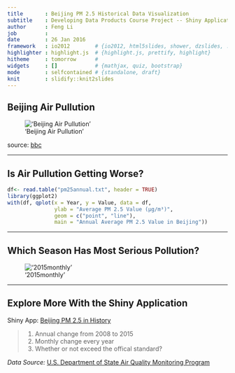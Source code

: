 ```yaml
---
title       : Beijing PM 2.5 Historical Data Visualization
subtitle    : Developing Data Products Course Project -- Shiny Application and Reproducible Pitch 
author      : Feng Li
job         : 
date        : 26 Jan 2016
framework   : io2012        # {io2012, html5slides, shower, dzslides, ...}
highlighter : highlight.js  # {highlight.js, prettify, highlight}
hitheme     : tomorrow      # 
widgets     : []            # {mathjax, quiz, bootstrap}
mode        : selfcontained # {standalone, draft}
knit        : slidify::knit2slides
---
```


## Beijing Air Pullution

!['Beijing Air Pullution'](bj-air-pollution.jpg)



source: [bbc](http://www.bbc.com/news/world-asia-china-16665360)


--- 

## Is Air Pullution Getting Worse?

```r
df<- read.table("pm25annual.txt", header = TRUE)
library(ggplot2)
with(df, qplot(x = Year, y = Value, data = df, 
               ylab = "Average PM 2.5 Value (µg/m³)",
               geom = c("point", "line"),
               main = "Annual Average PM 2.5 Value in Beijing"))
```

---

## Which Season Has Most Serious Pollution?

!['2015monthly'](2015monthly.png)

---

## Explore More With the Shiny Application

Shiny App: [Beijing PM 2.5 in History](https://leaf.shinyapps.io/bjpm25/)


> 1. Annual change from 2008 to 2015
> 2. Monthly change every year
> 3. Whether or not exceed the offical standard?


*Data Source:* [U.S. Department of State Air Quality Monitoring Program](http://www.stateair.net/web/post/1/1.html)



